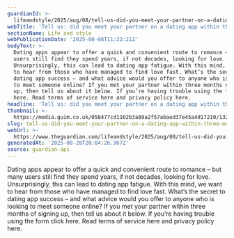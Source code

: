 ```yaml
---
guardianId: >-
  lifeandstyle/2025/aug/08/tell-us-did-you-meet-your-partner-on-a-dating-app-within-three-months
webTitle: 'Tell us: did you meet your partner on a dating app within three months?'
sectionName: Life and style
webPublicationDate: '2025-08-08T11:22:21Z'
bodyText: >-
  Dating apps appear to offer a quick and convenient route to romance – but many
  users still find they spend years, if not decades, looking for love.
  Unsurprisingly, this can lead to dating app fatigue. With this mind, we want
  to hear from those who have managed to find love fast. What’s the secret to
  dating app success – and what advice would you offer to anyone who is looking
  to meet someone online? If you met your partner within three months of signing
  up, then tell us about it below. If you’re having trouble using the form click
  here. Read terms of service here and privacy policy here.
headline: 'Tell us: did you meet your partner on a dating app within three months?'
thumbnail: >-
  https://media.guim.co.uk/058477cd1102b3a89a2f57abaed37e45a4d17210/132_0_4203_3362/500.jpg
slug: tell-us-did-you-meet-your-partner-on-a-dating-app-within-three-months
webUrl: >-
  https://www.theguardian.com/lifeandstyle/2025/aug/08/tell-us-did-you-meet-your-partner-on-a-dating-app-within-three-months
generatedAt: '2025-08-28T20:04:26.967Z'
source: guardian-api
---
```

Dating apps appear to offer a quick and convenient route to romance – but many users still find they spend years, if not decades, looking for love. Unsurprisingly, this can lead to dating app fatigue. With this mind, we want to hear from those who have managed to find love fast. What’s the secret to dating app success – and what advice would you offer to anyone who is looking to meet someone online? If you met your partner within three months of signing up, then tell us about it below. If you’re having trouble using the form click here. Read terms of service here and privacy policy here.
